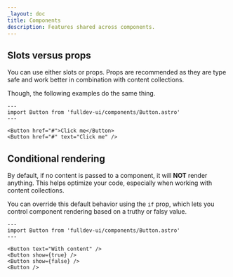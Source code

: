```yaml
---
_layout: doc
title: Components
description: Features shared across components.
---
```


## Slots versus props

You can use either slots or props. Props are recommended as they are type safe and work better in combination with content collections.

Though, the following examples do the same thing.

```astro live
---
import Button from 'fulldev-ui/components/Button.astro'
---

<Button href="#">Click me</Button>
<Button href="#" text="Click me" />
```

## Conditional rendering

By default, if no content is passed to a component, it will **NOT** render anything. This helps optimize your code, especially when working with content collections.

You can override this default behavior using the `if` prop, which lets you control component rendering based on a truthy or falsy value.

```astro live
---
import Button from 'fulldev-ui/components/Button.astro'
---

<Button text="With content" />
<Button show={true} />
<Button show={false} />
<Button />
```
